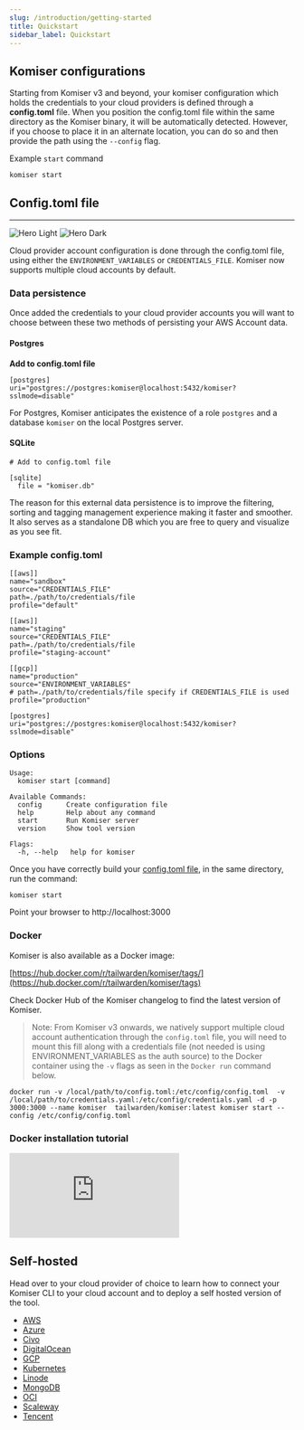 ```yaml
---
slug: /introduction/getting-started
title: Quickstart
sidebar_label: Quickstart
---
```


## Komiser configurations
Starting from Komiser v3 and beyond, your komiser configuration which holds the credentials to your cloud providers is defined through a **config.toml** file. When you position the config.toml file within the same directory as the Komiser binary, it will be automatically detected. However, if you choose to place it in an alternate location, you can do so and then provide the path using the `--config` flag.

Example `start` command
```
komiser start 
```

## Config.toml file
---

<img
  className="block dark:hidden"
  src="/images/komiser-config-light.png"
  alt="Hero Light"
/>
<img
  className="hidden dark:block"
  src="/images/komiser-config-dark.png"
  alt="Hero Dark"
/>

Cloud provider account configuration is done through the config.toml file, using either the `ENVIRONMENT_VARIABLES` or `CREDENTIALS_FILE`. Komiser now supports multiple cloud accounts by default. 

### Data persistence
Once added the credentials to your cloud provider accounts you will want to choose between these two methods of persisting your AWS Account data.

#### Postgres
**Add to config.toml file**
```
[postgres]
uri="postgres://postgres:komiser@localhost:5432/komiser?sslmode=disable"
```
<Tip> For Postgres, Komiser anticipates the existence of a role `postgres` and a database `komiser` on the local Postgres server. </Tip>

#### SQLite
```
# Add to config.toml file

[sqlite]
  file = "komiser.db"
```

<Note className="tailwarden style bg-black-50"> 
The reason for this external data persistence is to improve the filtering, sorting and tagging management experience making it faster and smoother. It also serves as a standalone DB which you are free to query and visualize as you see fit. 
</Note>

### Example config.toml
```
[[aws]]
name="sandbox"
source="CREDENTIALS_FILE"
path=./path/to/credentials/file
profile="default"

[[aws]]
name="staging"
source="CREDENTIALS_FILE"
path=./path/to/credentials/file
profile="staging-account"

[[gcp]]
name="production"
source="ENVIRONMENT_VARIABLES"
# path=./path/to/credentials/file specify if CREDENTIALS_FILE is used
profile="production"

[postgres]
uri="postgres://postgres:komiser@localhost:5432/komiser?sslmode=disable"
```

### Options

```
Usage:
  komiser start [command]
```

```
Available Commands:
  config      Create configuration file
  help        Help about any command
  start       Run Komiser server
  version     Show tool version

Flags:
  -h, --help   help for komiser
```

Once you have correctly build your [config.toml file](https://www.youtube.com/watch?v=-jDXVO6NjVk&t=102s), in the same directory, run the command:

```
komiser start
```

Point your browser to http://localhost:3000

### Docker

Komiser is also available as a Docker image:

[https://hub.docker.com/r/tailwarden/komiser/tags/](https://hub.docker.com/r/tailwarden/komiser/tags)

Check Docker Hub of the Komiser changelog to find the latest version of Komiser. 

> Note: From Komiser v3 onwards, we natively support multiple cloud account authentication through the `config.toml` file, you will need to mount this fill along with a credentials file (not needed is using ENVIRONMENT_VARIABLES as the auth source) to the Docker container using the `-v` flags as seen in the `Docker run` command below. 

```
docker run -v /local/path/to/config.toml:/etc/config/config.toml  -v /local/path/to/credentials.yaml:/etc/config/credentials.yaml -d -p 3000:3000 --name komiser  tailwarden/komiser:latest komiser start --config /etc/config/config.toml
```

### Docker installation tutorial
<div style={{
    position: 'relative',
    paddingBottom: '56.25%',
    paddingTop:'30px',
    height:0,
    overflow:'hidden',
  }}>
<iframe className="tailwind styles absolute top-0 left-0 w-full h-full rounded-2xl"
  src='https://www.youtube.com/embed/8IJMoH4PKe8'
  allowFullScreen
  webkitallowfullscreen="true"
  frameBorder="0"
>
</iframe>
</div>

## Self-hosted

Head over to your cloud provider of choice to learn how to connect your Komiser CLI to your cloud account and to deploy a self hosted version of the tool. 

* [AWS](/configuration/cloud-providers/aws)
* [Azure](/configuration/cloud-providers/azure)
* [Civo](/configuration/cloud-providers/civo)
* [DigitalOcean](/configuration/cloud-providers/digital-ocean)
* [GCP](/configuration/cloud-providers/google-cloud-platform)
* [Kubernetes](/configuration/cloud-providers/kubernetes)
* [Linode](/configuration/cloud-providers/linode)
* [MongoDB](/configuration/cloud-providers/mongodb-atlas)
* [OCI](/configuration/cloud-providers/oci)
* [Scaleway](/configuration/cloud-providers/scaleway)
* [Tencent](/configuration/cloud-providers/tencent)

